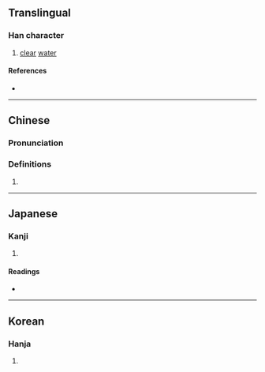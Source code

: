 {{character info}}
==Translingual==

===Han character===
{{Han char|rn=85|rad=水|as=12|sn=15|four=39151|canj=EFDQ|ids=⿰氵粦}}

# [[clear]] [[water]]

====References====
* {{Han ref|kx=0651.170|dkj=18308|dj=1061.200|hdz=31747.090|uh=6F7E|ud=28542|bh=E5FB|bd=58875}}

----

==Chinese==
{{zh-forms}}

===Pronunciation===
{{zh-pron
|m=lín
|c=leon4
|mn=lin
|mc=y
|oc=y
|ma=
|cat=n
}}

===Definitions===
{{zh-hanzi}}

# {{rfdef|zh}}

----

==Japanese==

===Kanji===
{{ja-kanji|grade=|rs=水12}}

# {{rfdef|ja|sort=水12}}

====Readings====
* {{ja-readings|on=[[りん]] (rin), [[らん]] (ran), [[れん]] (ren)|kun=[[きよい]] (kiyoi)}}

----

==Korean==

===Hanja===
{{ko-hanja|hangeul=[[린]]>[[인]]|eumhun=|rv=rin>in|mr=rin>in|y=lin>in}}

# {{rfdef|ko|sort=水12}}